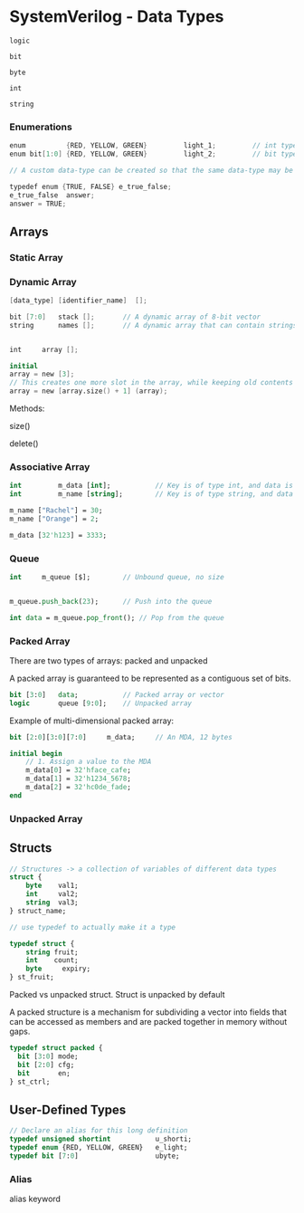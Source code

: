 # SystemVerilog - Data Types

`logic`

`bit`

`byte`

`int`

`string`

### Enumerations

```verilog
enum          {RED, YELLOW, GREEN}         light_1;         // int type; RED = 0, YELLOW = 1, GREEN = 2
enum bit[1:0] {RED, YELLOW, GREEN}         light_2;         // bit type; RED = 0, YELLOW = 1, GREEN = 2

// A custom data-type can be created so that the same data-type may be used to declare other variables.

typedef enum {TRUE, FALSE} e_true_false;
e_true_false  answer;
answer = TRUE;
```

## Arrays

### Static Array

### Dynamic Array

```verilog
[data_type] [identifier_name]  [];

bit [7:0] 	stack []; 		// A dynamic array of 8-bit vector
string 		names []; 		// A dynamic array that can contain strings


int 	array [];

initial
array = new [3];
// This creates one more slot in the array, while keeping old contents
array = new [array.size() + 1] (array);
```

Methods:

size()

delete()

### Associative Array

```systemverilog
int 		m_data [int]; 			// Key is of type int, and data is also of type int
int 		m_name [string]; 		// Key is of type string, and data is of type int

m_name ["Rachel"] = 30;
m_name ["Orange"] = 2;

m_data [32'h123] = 3333;
```

### Queue

```systemverilog
int 	m_queue [$]; 		// Unbound queue, no size


m_queue.push_back(23); 		// Push into the queue

int data = m_queue.pop_front(); // Pop from the queue
```

### Packed Array

There are two types of arrays: packed and unpacked

A packed array is guaranteed to be represented as a contiguous set of bits.

```systemverilog
bit [3:0] 	data; 			// Packed array or vector
logic 		queue [9:0]; 	// Unpacked array
```

Example of multi-dimensional packed array:

```systemverilog
bit [2:0][3:0][7:0] 	m_data; 	// An MDA, 12 bytes

initial begin
    // 1. Assign a value to the MDA
    m_data[0] = 32'hface_cafe;
    m_data[1] = 32'h1234_5678;
    m_data[2] = 32'hc0de_fade;
end
```

### Unpacked Array


## Structs

```systemverilog
// Structures -> a collection of variables of different data types
struct {
	byte    val1;
	int     val2;
	string  val3;
} struct_name;

// use typedef to actually make it a type

typedef struct {
    string fruit;
    int    count;
    byte 	 expiry;
} st_fruit;
```

Packed vs unpacked struct. Struct is unpacked by default

A packed structure is a mechanism for subdividing a vector into fields that can be accessed as members and are packed together in memory without gaps.

```systemverilog
typedef struct packed {
  bit [3:0] mode;
  bit [2:0] cfg;
  bit       en;
} st_ctrl;
```

## User-Defined Types

```systemverilog
// Declare an alias for this long definition
typedef unsigned shortint 			u_shorti;
typedef enum {RED, YELLOW, GREEN} 	e_light;
typedef bit [7:0]  					ubyte;
```

### Alias

alias keyword